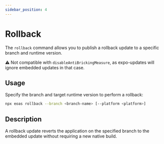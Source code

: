 ```yaml
---
sidebar_position: 4
---
```


# Rollback

The `rollback` command allows you to publish a rollback update to a specific branch and runtime version.

⚠️ Not compatible with `disableAntiBrickingMeasure`, as expo-updates will ignore embedded updates in that case.

## Usage

Specify the branch and target runtime version to perform a rollback:
```bash
npx eoas rollback --branch <branch-name> [--platform <platform>]
```

## Description

A rollback update reverts the application on the specified branch to the embedded update without requiring a new native build.
